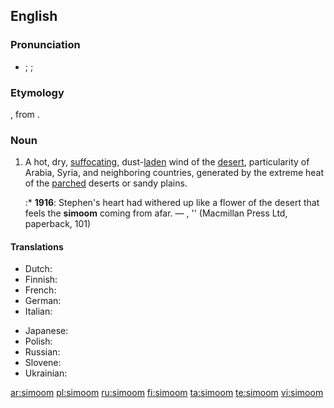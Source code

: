 ==English==
{{wikipedia}}

===Pronunciation===
* {{a|RP|US}} {{enPR|sĭmo͞omʹ}}; {{IPA|/sɪˈmuːm/}}; {{X-SAMPA|/sI"mu:m/}}

===Etymology===
{{etyl|ar|en}} {{term|سموم||hot wind|sc=Arab|lang=ar|tr=samūm}}, from {{term|سم||to poison|sc=Arab|lang=ar|tr=sámma}}.

===Noun===
{{en-noun}}

# A hot, dry, [[suffocating]], dust-[[laden]] wind of the [[desert]], particularity of Arabia, Syria, and neighboring countries, generated by the extreme heat of the [[parched]] deserts or sandy plains.
#:* '''1916''': Stephen's heart had withered up like a flower of the desert that feels the '''simoom''' coming from afar. — {{w|James Joyce}}, ''{{w|Portrait of the Artist as a Young Man}} (Macmillan Press Ltd, paperback, 101)

====Translations====
{{trans-top|hot, dry wind}}
* Dutch: {{t-|nl|samoen|m}}
* Finnish: {{t+|fi|samum}}
* French: {{t+|fr|simoun|m}}
* German: {{t-|de|Samum|m}}
* Italian: {{t-|it|simun|m}}
{{trans-mid}}
* Japanese: {{t-|ja|シムーン|tr=shimūn}}
* Polish: {{t+|pl|samum|m}}
* Russian: {{t+|ru|самум|m|tr=samúm}}
* Slovene: {{t-|sl|samum|m}}
* Ukrainian: {{t-|uk|самум|m}}
{{trans-bottom}}

[[ar:simoom]]
[[pl:simoom]]
[[ru:simoom]]
[[fi:simoom]]
[[ta:simoom]]
[[te:simoom]]
[[vi:simoom]]